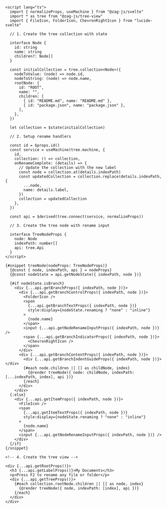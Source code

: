 ```svelte
<script lang="ts">
  import { normalizeProps, useMachine } from "@zag-js/svelte"
  import * as tree from "@zag-js/tree-view"
  import { FileIcon, FolderIcon, ChevronRightIcon } from "lucide-svelte"

  // 1. Create the tree collection with state

  interface Node {
    id: string
    name: string
    children?: Node[]
  }

  const initialCollection = tree.collection<Node>({
    nodeToValue: (node) => node.id,
    nodeToString: (node) => node.name,
    rootNode: {
      id: "ROOT",
      name: "",
      children: [
        { id: "README.md", name: "README.md" },
        { id: "package.json", name: "package.json" },
      ],
    },
  })

  let collection = $state(initialCollection)

  // 2. Setup rename handlers

  const id = $props.id()
  const service = useMachine(tree.machine, {
    id,
    collection: () => collection,
    onRenameComplete: (details) => {
      // Update the collection with the new label
      const node = collection.at(details.indexPath)
      const updatedCollection = collection.replace(details.indexPath, {
        ...node,
        name: details.label,
      })
      collection = updatedCollection
    },
  })

  const api = $derived(tree.connect(service, normalizeProps))

  // 3. Create the tree node with rename input

  interface TreeNodeProps {
    node: Node
    indexPath: number[]
    api: tree.Api
  }
</script>

{#snippet treeNode(nodeProps: TreeNodeProps)}
  {@const { node, indexPath, api } = nodeProps}
  {@const nodeState = api.getNodeState({ indexPath, node })}

  {#if nodeState.isBranch}
    <div {...api.getBranchProps({ indexPath, node })}>
      <div {...api.getBranchControlProps({ indexPath, node })}>
        <FolderIcon />
        <span
          {...api.getBranchTextProps({ indexPath, node })}
          style:display={nodeState.renaming ? "none" : "inline"}
        >
          {node.name}
        </span>
        <input {...api.getNodeRenameInputProps({ indexPath, node })} />
        <span {...api.getBranchIndicatorProps({ indexPath, node })}>
          <ChevronRightIcon />
        </span>
      </div>
      <div {...api.getBranchContentProps({ indexPath, node })}>
        <div {...api.getBranchIndentGuideProps({ indexPath, node })}></div>
        {#each node.children || [] as childNode, index}
          {@render treeNode({ node: childNode, indexPath: [...indexPath, index], api })}
        {/each}
      </div>
    </div>
  {:else}
    <div {...api.getItemProps({ indexPath, node })}>
      <FileIcon />
      <span
        {...api.getItemTextProps({ indexPath, node })}
        style:display={nodeState.renaming ? "none" : "inline"}
      >
        {node.name}
      </span>
      <input {...api.getNodeRenameInputProps({ indexPath, node })} />
    </div>
  {/if}
{/snippet}

<!-- 4. Create the tree view -->

<div {...api.getRootProps()}>
  <h3 {...api.getLabelProps()}>My Documents</h3>
  <p>Press F2 to rename any file or folder</p>
  <div {...api.getTreeProps()}>
    {#each collection.rootNode.children || [] as node, index}
      {@render treeNode({ node, indexPath: [index], api })}
    {/each}
  </div>
</div>
```

